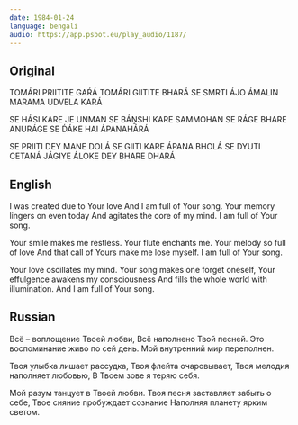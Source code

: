 ```yaml
---
date: 1984-01-24
language: bengali
audio: https://app.psbot.eu/play_audio/1187/
---
```


## Original

TOMÁRI PRIITITE GAŔÁ
TOMÁRI GIITITE BHARÁ
SE SMRTI ÁJO ÁMALIN
MARAMA UDVELA KARÁ

SE HÁSI KARE JE UNMAN
SE BÁṊSHI KARE SAMMOHAN
SE RÁGE BHARE ANURÁGE
SE D́ÁKE HAI ÁPANAHÁRÁ

SE PRIITI DEY MANE DOLÁ
SE GIITI KARE ÁPANA BHOLÁ
SE DYUTI CETANÁ JÁGIYE
ÁLOKE DEY BHARE DHARÁ

## English

I was created due to Your love
And I am full of Your song.
Your memory lingers on even today
And agitates the core of my mind.
I am full of Your song.

Your smile makes me restless.
Your flute enchants me.
Your melody so full of love
And that call of Yours make me lose myself.
I am full of Your song.

Your love oscillates my mind.
Your song makes one forget oneself,
Your effulgence awakens my consciousness
And fills the whole world with illumination.
And I am full of Your song.

## Russian

Всё – воплощение Твоей любви,
Всё наполнено Твой песней.
Это воспоминание живо по сей день.
Мой внутренний мир переполнен.

Твоя улыбка лишает рассудка,
Твоя флейта очаровывает,
Твоя мелодия наполняет любовью,
В Твоем зове я теряю себя.

Мой разум танцует в Твоей любви.
Твоя песня заставляет забыть о себе,
Твое сияние пробуждает сознание
Наполняя планету ярким светом.
